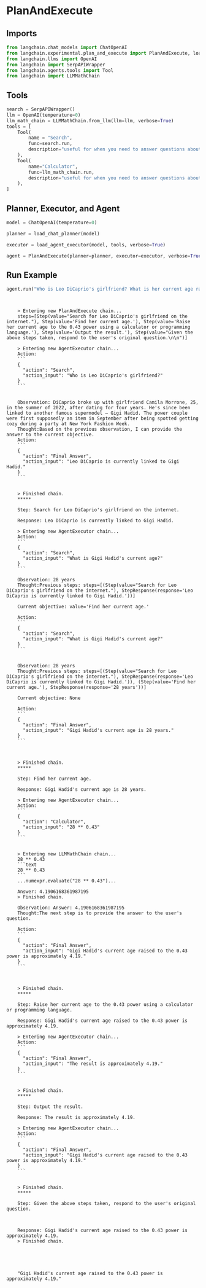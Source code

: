 # PlanAndExecute
## Imports


```python
from langchain.chat_models import ChatOpenAI
from langchain.experimental.plan_and_execute import PlanAndExecute, load_agent_executor, load_chat_planner
from langchain.llms import OpenAI
from langchain import SerpAPIWrapper
from langchain.agents.tools import Tool
from langchain import LLMMathChain
```

## Tools


```python
search = SerpAPIWrapper()
llm = OpenAI(temperature=0)
llm_math_chain = LLMMathChain.from_llm(llm=llm, verbose=True)
tools = [
    Tool(
        name = "Search",
        func=search.run,
        description="useful for when you need to answer questions about current events"
    ),
    Tool(
        name="Calculator",
        func=llm_math_chain.run,
        description="useful for when you need to answer questions about math"
    ),
]
```

## Planner, Executor, and Agent


```python
model = ChatOpenAI(temperature=0)
```


```python
planner = load_chat_planner(model)
```


```python
executor = load_agent_executor(model, tools, verbose=True)
```


```python
agent = PlanAndExecute(planner=planner, executor=executor, verbose=True)
```

## Run Example


```python
agent.run("Who is Leo DiCaprio's girlfriend? What is her current age raised to the 0.43 power?")
```

<CodeOutputBlock lang="python">

```
    
    
    > Entering new PlanAndExecute chain...
    steps=[Step(value="Search for Leo DiCaprio's girlfriend on the internet."), Step(value='Find her current age.'), Step(value='Raise her current age to the 0.43 power using a calculator or programming language.'), Step(value='Output the result.'), Step(value="Given the above steps taken, respond to the user's original question.\n\n")]
    
    > Entering new AgentExecutor chain...
    Action:
    ```
    {
      "action": "Search",
      "action_input": "Who is Leo DiCaprio's girlfriend?"
    }
    ``` 
    
    
    Observation: DiCaprio broke up with girlfriend Camila Morrone, 25, in the summer of 2022, after dating for four years. He's since been linked to another famous supermodel – Gigi Hadid. The power couple were first supposedly an item in September after being spotted getting cozy during a party at New York Fashion Week.
    Thought:Based on the previous observation, I can provide the answer to the current objective. 
    Action:
    ```
    {
      "action": "Final Answer",
      "action_input": "Leo DiCaprio is currently linked to Gigi Hadid."
    }
    ```
    
    
    > Finished chain.
    *****
    
    Step: Search for Leo DiCaprio's girlfriend on the internet.
    
    Response: Leo DiCaprio is currently linked to Gigi Hadid.
    
    > Entering new AgentExecutor chain...
    Action:
    ```
    {
      "action": "Search",
      "action_input": "What is Gigi Hadid's current age?"
    }
    ```
    
    Observation: 28 years
    Thought:Previous steps: steps=[(Step(value="Search for Leo DiCaprio's girlfriend on the internet."), StepResponse(response='Leo DiCaprio is currently linked to Gigi Hadid.'))]
    
    Current objective: value='Find her current age.'
    
    Action:
    ```
    {
      "action": "Search",
      "action_input": "What is Gigi Hadid's current age?"
    }
    ```
    
    
    Observation: 28 years
    Thought:Previous steps: steps=[(Step(value="Search for Leo DiCaprio's girlfriend on the internet."), StepResponse(response='Leo DiCaprio is currently linked to Gigi Hadid.')), (Step(value='Find her current age.'), StepResponse(response='28 years'))]
    
    Current objective: None
    
    Action:
    ```
    {
      "action": "Final Answer",
      "action_input": "Gigi Hadid's current age is 28 years."
    }
    ```
    
    
    
    > Finished chain.
    *****
    
    Step: Find her current age.
    
    Response: Gigi Hadid's current age is 28 years.
    
    > Entering new AgentExecutor chain...
    Action:
    ```
    {
      "action": "Calculator",
      "action_input": "28 ** 0.43"
    }
    ```
    
    
    > Entering new LLMMathChain chain...
    28 ** 0.43
    ```text
    28 ** 0.43
    ```
    ...numexpr.evaluate("28 ** 0.43")...
    
    Answer: 4.1906168361987195
    > Finished chain.
    
    Observation: Answer: 4.1906168361987195
    Thought:The next step is to provide the answer to the user's question.
    
    Action:
    ```
    {
      "action": "Final Answer",
      "action_input": "Gigi Hadid's current age raised to the 0.43 power is approximately 4.19."
    }
    ```
    
    
    
    > Finished chain.
    *****
    
    Step: Raise her current age to the 0.43 power using a calculator or programming language.
    
    Response: Gigi Hadid's current age raised to the 0.43 power is approximately 4.19.
    
    > Entering new AgentExecutor chain...
    Action:
    ```
    {
      "action": "Final Answer",
      "action_input": "The result is approximately 4.19."
    }
    ```
    
    
    > Finished chain.
    *****
    
    Step: Output the result.
    
    Response: The result is approximately 4.19.
    
    > Entering new AgentExecutor chain...
    Action:
    ```
    {
      "action": "Final Answer",
      "action_input": "Gigi Hadid's current age raised to the 0.43 power is approximately 4.19."
    }
    ```
    
    
    > Finished chain.
    *****
    
    Step: Given the above steps taken, respond to the user's original question.
    
    
    
    Response: Gigi Hadid's current age raised to the 0.43 power is approximately 4.19.
    > Finished chain.





    "Gigi Hadid's current age raised to the 0.43 power is approximately 4.19."
```

</CodeOutputBlock>
